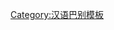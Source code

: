 {{User language-2|czhu|該用戶能以'''[[:Category:Czhu-2 使用者|一般]]'''的'''[[:Category:Czhu 使用者|潮州話]]'''進行交流。|潮州話|12|9}}<noinclude>[[Category:汉语巴别模板]]</noinclude>